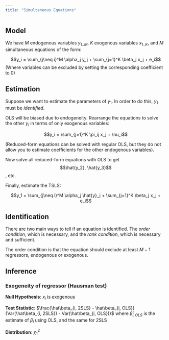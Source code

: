 ```yaml
---
title: "Simultaneous Equations"
---
```


## Model

We have $M$ endogenous variables $y_{1..M}$, $K$ exogenous variables $x_{1..K}$, and $M$ simultaneous equations of the form:

$$y_i = \sum_{j\neq i}^M \alpha_j y_j + \sum_{j=1}^K \beta_j x_j + e_i$$
(Where variables can be excluded by setting the corresponding coefficient to 0)

## Estimation

Suppose we want to estimate the parameters of $y_1$. In order to do this, $y_1$ must be *identified*.

OLS will be biased due to endogeneity. Rearrange the equations to solve the other $y_i$ in terms of only exogenous variables:

$$y_i = \sum_{j=1}^K \pi_ij x_j + \nu_i$$

(Reduced-form equations can be solved with regular OLS, but they do not allow you to estimate coefficients for the other endogenous variables).

Now solve all reduced-form equations with OLS to get $$\hat{y_2}, \hat{y_3}$$, etc.

Finally, estimate the TSLS:

$$y_1 = \sum_{j\neq i}^M \alpha_j \hat{y}_j + \sum_{j=1}^K \beta_j x_j + e_i$$

## Identification

There are two main ways to tell if an equation is identified. The *order condition*, which is necessary, and the *rank condition*, which is necessary and sufficient. 

The order condition is that the equation should exclude at least $M - 1$ regressors, endogenous or exogenous.

## Inference

### Exogeneity of regressor (Hausman test)

**Null Hypothesis**: $x_i$ is exogenous

**Test Statistic**: $\frac{\hat\beta_{i, 2SLS} - \hat\beta_{i, OLS}}{Var(\hat\beta_{i, 2SLS}) - Var(\hat\beta_{i, OLS})}$ where $\hat\beta_{i, OLS}$ is the estimate of $\beta_i$ using OLS, and the same for 2SLS

**Distribution**: $\chi^2_1$
